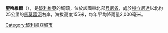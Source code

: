 '''聖哈維爾'''（{{lang-es|San Javier}}），是[[玻利維亞|玻利維亞]]的城鎮，位於該國東北部[[貝尼省|貝尼省]]，處於[[特立尼達_(玻利維亞)|特立尼達]]以北約25公里的[[馬莫雷河|馬莫雷河]]右岸，海拔高度155米，每年平均降雨量2,000毫米。

{{coord|14.6008|S|64.8808|W|source:kolossus-dewiki|display=title}}

{{Bolivia-geo-stub}}
[[Category:玻利維亞城市|Category:玻利維亞城市]]